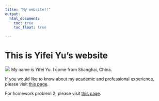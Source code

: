 ```yaml
---
title: "My website!!"
output: 
  html_document:
    toc: true
    toc_float: true

---
```


# This is Yifei Yu's website

![](picture/hello.png)
My name is Yifei Yu. I come from Shanghai, China. 

If you would like to know about my academic and professional experience, please visit [this page](resume.html).

For homework problem 2, please visit [this page](dashboard.html).
